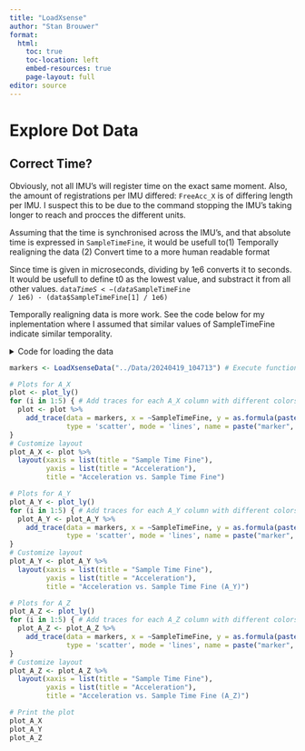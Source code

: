 ```yaml
---
title: "LoadXsense"
author: "Stan Brouwer"
format:
  html:
    toc: true
    toc-location: left
    embed-resources: true
    page-layout: full
editor: source
---
```


# Explore Dot Data

## Correct Time?

Obviously, not all IMU's will register time on the exact same moment. Also, the amount of registrations per IMU differed: <code>FreeAcc_X</code> is of differing length per IMU. I suspect this to be due to the command stopping the IMU's taking longer to reach and procces the different units. 

Assuming that the time is synchronised across the IMU's, and that absolute time is expressed in <code>SampleTimeFine</code>, it would be usefull to\n (1) Temporally realigning the data\n
(2) Convert time to a more human readable format

Since time is given in microseconds, dividing by 1e6 converts it to seconds. It would be usefull to define t0 as the lowest value, and substract it from all other values.
<code>data$TimeS <- (data$SampleTimeFine / 1e6) - (data$SampleTimeFine[1] / 1e6)</code>

Temporally realigning data is more work. See the code below for my inplementation where I assumed that similar values of SampleTimeFine indicate similar temporality.

<details><summary>Code for loading the data</summary>
```r
# Clean workspace and load dependencies
rm(list = ls())
library(tidyr)
library(dplyr)
library(plotly)
library(ggplot2)
library(knitr)
library(lubridate)

# Function to load Xsense data (and convert time to seconds)
LoadXsenseData <- function(directory) {
# directory <- "../Data/20240419_104713"

  files <- list.files(path = directory, full.names = TRUE)  # Searches each marker file
  data_list <- lapply(files, function(file) { # creates a list storing the data
    data <- read.csv(file, header = TRUE, skip = 10) # reads each cvs file
    # data$TimeS <- (data$SampleTimeFine / 1e6) - (data$SampleTimeFine[1] / 1e6) # Converts time to seconds
    return(data)
  })
  names(data_list) <- paste0("data", seq_along(data_list))  # Names elements to my preference
  
## Re-align time
  min_time <- min(sapply(data_list, function(df) min(df$SampleTimeFine))) #  Identify the minimum SampleTimeFine value across all data
  adjusted_data_list <- lapply(data_list, function(df) { # Subtract min_time from SampleTimeFine for each dataframe in data_list
    df$SampleTimeFine <- df$SampleTimeFine - min_time
    return(df)
  })

# This is intresting. After substracting the min_time, it seemed that longer lists had a smaller minimum time, and that all time could only differ by 1/60 of a second (or 16667 SampleTimeFine). 
# Thus, equaling lists in lenght by substracting the first values of longer lists, should ensure that the times are well-alligned

# Removing first elements of longer list
# Find the minimum number of rows among all dataframes
  min_rows <- min(sapply(adjusted_data_list, nrow))

# Remove elements from the beginning of each dataframe in adjusted_data_list
  adjusted_data_list <- lapply(adjusted_data_list, function(df) {
    if (nrow(df) > min_rows) {
      df <- df[(nrow(df) - min_rows + 1):nrow(df), , drop = FALSE]  # Remove elements from the beginning
    }
    return(df)
  })
  

  
  list2env(adjusted_data_list, envir = .GlobalEnv)  # Unpack the list into the global environment
    # Define Markers dataframe
  markers <- data.frame(
  PacketCounter = data1$PacketCounter,
  SampleTimeFine = data1$SampleTimeFine,
  A_X1 = data1$FreeAcc_X,
  A_X2 = data2$FreeAcc_X,
  A_X3 = data3$FreeAcc_X,
  A_X4 = data4$FreeAcc_X,
  A_X5 = data5$FreeAcc_X,
  
  A_Y1 = data1$FreeAcc_Y,
  A_Y2 = data2$FreeAcc_Y,
  A_Y3 = data3$FreeAcc_Y,
  A_Y4 = data4$FreeAcc_Y,
  A_Y5 = data5$FreeAcc_Y,
  
  A_Z1 = data1$FreeAcc_Z,
  A_Z2 = data2$FreeAcc_Z,
  A_Z3 = data3$FreeAcc_Z,
  A_Z4 = data4$FreeAcc_Z,
  A_Z5 = data5$FreeAcc_Z
  )
  return(markers)
}


```
</details>

```r
markers <- LoadXsenseData("../Data/20240419_104713") # Execute function loading data

# Plots for A_X
plot <- plot_ly()
for (i in 1:5) { # Add traces for each A_X column with different colors
  plot <- plot %>% 
    add_trace(data = markers, x = ~SampleTimeFine, y = as.formula(paste0("~A_X", i)), 
              type = 'scatter', mode = 'lines', name = paste("marker", i))
}
# Customize layout
plot_A_X <- plot %>% 
  layout(xaxis = list(title = "Sample Time Fine"),
         yaxis = list(title = "Acceleration"),
         title = "Acceleration vs. Sample Time Fine")

# Plots for A_Y
plot_A_Y <- plot_ly()
for (i in 1:5) { # Add traces for each A_Y column with different colors
  plot_A_Y <- plot_A_Y %>% 
    add_trace(data = markers, x = ~SampleTimeFine, y = as.formula(paste0("~A_Y", i)), 
              type = 'scatter', mode = 'lines', name = paste("marker", i))
}
# Customize layout
plot_A_Y <- plot_A_Y %>% 
  layout(xaxis = list(title = "Sample Time Fine"),
         yaxis = list(title = "Acceleration"),
         title = "Acceleration vs. Sample Time Fine (A_Y)")

# Plots for A_Z
plot_A_Z <- plot_ly()
for (i in 1:5) { # Add traces for each A_Z column with different colors
  plot_A_Z <- plot_A_Z %>% 
    add_trace(data = markers, x = ~SampleTimeFine, y = as.formula(paste0("~A_Z", i)), 
              type = 'scatter', mode = 'lines', name = paste("marker", i))
}
# Customize layout
plot_A_Z <- plot_A_Z %>% 
  layout(xaxis = list(title = "Sample Time Fine"),
         yaxis = list(title = "Acceleration"),
         title = "Acceleration vs. Sample Time Fine (A_Z)")
```

```r
# Print the plot
plot_A_X
plot_A_Y
plot_A_Z

```